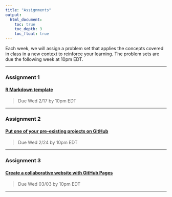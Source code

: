 ```yaml
---
title: "Assignments"
output: 
  html_document:
    toc: true
    toc_depth: 3
    toc_float: true
---
```


Each week, we will assign a problem set that applies the concepts covered in class in a new context to reinforce your learning. The problem sets are due the following week at 10pm EDT.  

***

### Assignment 1  
#### [R Markdown template](https://github.com/nt246/NTRES-6100-data-science/blob/main/assignments/assignment_1.md)  
>Due Wed 2/17 by 10pm EDT  

***

### Assignment 2  
#### [Put one of your pre-existing projects on GitHub](https://github.com/nt246/NTRES-6100-data-science/blob/main/assignments/Assignment_2.md)  
>Due Wed 2/24 by 10pm EDT  

***

### Assignment 3  
#### [Create a collaborative website with GitHub Pages](https://github.com/nt246/NTRES-6100-data-science/blob/main/assignments/assignment_3.md)  
>Due Wed 03/03 by 10pm EDT  

***

<div class="tocify-extend-page" data-unique="tocify-extend-page" style="height: 0;"></div>
